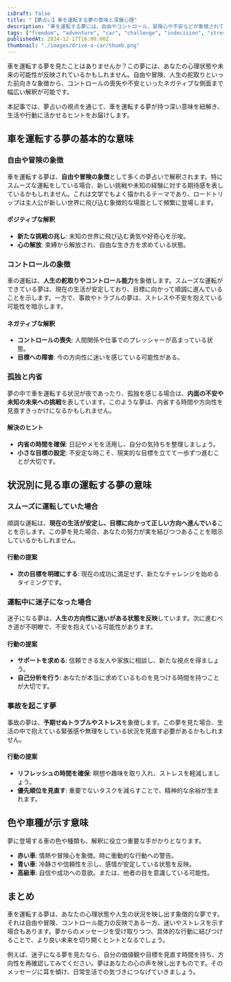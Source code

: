 ```yaml
---
isDraft: false
title: "【夢占い】車を運転する夢の意味と深層心理"
description: "車を運転する夢には、自由やコントロール、冒険心や不安などが象徴されています。本記事では夢占いの視点から夢の意味を紐解き、生活や行動のヒントを探ります。"
tags: ["freedom", "adventure", "car", "challenge", "indecision", "stress", "power", "self-discovery"]
publishedAt: 2024-12-17T16:00:00Z
thumbnail: "./images/drive-a-car/thumb.png"
---
```


車を運転する夢を見たことはありませんか？この夢には、あなたの心理状態や未来の可能性が反映されているかもしれません。自由や冒険、人生の舵取りといった前向きな象徴から、コントロールの喪失や不安といったネガティブな側面まで幅広い解釈が可能です。

本記事では、夢占いの視点を通じて、車を運転する夢が持つ深い意味を紐解き、生活や行動に活かせるヒントをお届けします。

<TableOfContents />

<AdUnit />

## 車を運転する夢の基本的な意味

### 自由や冒険の象徴

車を運転する夢は、<strong>自由や冒険の象徴</strong>として多くの夢占いで解釈されます。特にスムーズな運転をしている場合、新しい挑戦や未知の経験に対する期待感を表しているかもしれません。これは文学でもよく描かれるテーマであり、ロードトリップは主人公が新しい世界に飛び込む象徴的な場面として頻繁に登場します。

#### ポジティブな解釈

- <strong>新たな挑戦の兆し</strong>: 未知の世界に飛び込む勇気や好奇心を示唆。
- <strong>心の解放</strong>: 束縛から解放され、自由な生き方を求めている状態。

### コントロールの象徴

車の運転は、<strong>人生の舵取りやコントロール能力</strong>を象徴します。スムーズな運転ができている夢は、現在の生活が安定しており、目標に向かって順調に進んでいることを示します。一方で、事故やトラブルの夢は、ストレスや不安を抱えている可能性を暗示します。

#### ネガティブな解釈

- <strong>コントロールの喪失</strong>: 人間関係や仕事でのプレッシャーが高まっている状態。
- <strong>目標への障害</strong>: 今の方向性に迷いを感じている可能性がある。

### 孤独と内省

夢の中で車を運転する状況が夜であったり、孤独を感じる場合は、<strong>内面の不安や未知の未来への挑戦</strong>を表しています。このような夢は、内省する時間や方向性を見直すきっかけになるかもしれません。

#### 解決のヒント

- <strong>内省の時間を確保</strong>: 日記やメモを活用し、自分の気持ちを整理しましょう。
- <strong>小さな目標の設定</strong>: 不安定な時こそ、現実的な目標を立てて一歩ずつ進むことが大切です。

<AdUnit />

## 状況別に見る車の運転する夢の意味

### スムーズに運転していた場合

順調な運転は、<strong>現在の生活が安定し、目標に向かって正しい方向へ進んでいる</strong>ことを示します。この夢を見た場合、あなたの努力が実を結びつつあることを暗示しているかもしれません。

#### 行動の提案

- <strong>次の目標を明確にする</strong>: 現在の成功に満足せず、新たなチャレンジを始めるタイミングです。

### 運転中に迷子になった場合

迷子になる夢は、<strong>人生の方向性に迷いがある状態を反映</strong>しています。次に進むべき道が不明瞭で、不安を抱えている可能性があります。

#### 行動の提案

- <strong>サポートを求める</strong>: 信頼できる友人や家族に相談し、新たな視点を得ましょう。
- <strong>自己分析を行う</strong>: あなたが本当に求めているものを見つける時間を持つことが大切です。

### 事故を起こす夢

事故の夢は、<strong>予期せぬトラブルやストレス</strong>を象徴します。この夢を見た場合、生活の中で抱えている緊張感や無理をしている状況を見直す必要があるかもしれません。

#### 行動の提案

- <strong>リフレッシュの時間を確保</strong>: 瞑想や趣味を取り入れ、ストレスを軽減しましょう。
- <strong>優先順位を見直す</strong>: 重要でないタスクを減らすことで、精神的な余裕が生まれます。

<AdUnit />

## 色や車種が示す意味

夢に登場する車の色や種類も、解釈に役立つ重要な手がかりとなります。

- <strong>赤い車</strong>: 情熱や冒険心を象徴。時に衝動的な行動への警告。
- <strong>青い車</strong>: 冷静さや信頼性を示し、感情が安定している状態を反映。
- <strong>高級車</strong>: 自信や成功への意欲。または、他者の目を意識している可能性。

<AdUnit />

## まとめ

車を運転する夢は、あなたの心理状態や人生の状況を映し出す象徴的な夢です。それは自由や冒険、コントロール能力の反映である一方、迷いやストレスを示す場合もあります。夢からのメッセージを受け取りつつ、具体的な行動に結びつけることで、より良い未来を切り開くヒントとなるでしょう。

例えば、迷子になる夢を見たなら、自分の価値観や目標を見直す時間を持ち、方向性を再確認してみてください。夢はあなたの心の声を映し出すものです。そのメッセージに耳を傾け、日常生活での気づきにつなげていきましょう。
